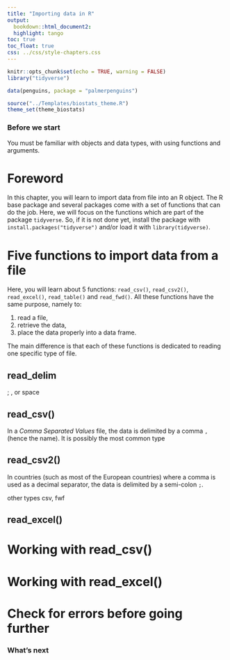 ```yaml
---
title: "Importing data in R"
output:
  bookdown::html_document2:
  highlight: tango
toc: true
toc_float: true
css: ../css/style-chapters.css
---
```

  
``` r
knitr::opts_chunk$set(echo = TRUE, warning = FALSE)
library("tidyverse")

data(penguins, package = "palmerpenguins")

source("../Templates/biostats_theme.R")
theme_set(theme_biostats)
```

### Before we start {- .facta .toc-ignore}

You must be familiar with objects and data types, with using functions and arguments.

# Foreword

In this chapter, you will learn to import data from file into an R object. The R base package and several packages come with a set of functions that can do the job. Here, we will focus on the functions which are part of the package `tidyverse`. So, if it is not done yet, install the package with `install.packages("tidyverse")` and/or load it with `library(tidyverse)`.

# Five functions to import data from a file

Here, you will learn about 5 functions: `read_csv()`, `read_csv2()`, `read_excel()`, `read_table()` and `read_fwd()`. All these functions have the same purpose, namely to:

1. read a file,
2. retrieve the data, 
3. place the data properly into a data frame.

The main difference is that each of these functions is dedicated to reading one specific type of file.

## read_delim

; , or space



## read_csv()

In a _*C*omma *S*eparated *V*alues_ file, the data is delimited by a comma `,` (hence the name). It is possibly the most common type 

## read_csv2()
In countries (such as most of the European countries) where a comma is used as a decimal separator, the data is delimited by a semi-colon `;`. 


other types csv, fwf

## read_excel()






# Working with read_csv()

# Working with read_excel()


# Check for errors before going further

### What's next {- .facta .toc-ignore}





